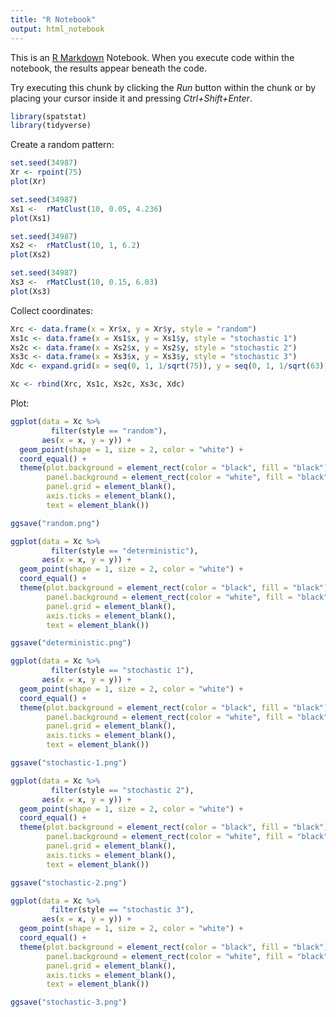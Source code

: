 ```yaml
---
title: "R Notebook"
output: html_notebook
---
```


This is an [R Markdown](http://rmarkdown.rstudio.com) Notebook. When you execute code within the notebook, the results appear beneath the code. 

Try executing this chunk by clicking the *Run* button within the chunk or by placing your cursor inside it and pressing *Ctrl+Shift+Enter*. 

```r
library(spatstat)
library(tidyverse)
```

Create a random pattern:
```r
set.seed(34987)
Xr <- rpoint(75)
plot(Xr)
```

```r
set.seed(34987)
Xs1 <-  rMatClust(10, 0.05, 4.236)
plot(Xs1)
```

```r
set.seed(34987)
Xs2 <-  rMatClust(10, 1, 6.2)
plot(Xs2)
```



```r
set.seed(34987)
Xs3 <-  rMatClust(10, 0.15, 6.03)
plot(Xs3)
```

Collect coordinates:
```r
Xrc <- data.frame(x = Xr$x, y = Xr$y, style = "random")
Xs1c <- data.frame(x = Xs1$x, y = Xs1$y, style = "stochastic 1")
Xs2c <- data.frame(x = Xs2$x, y = Xs2$y, style = "stochastic 2")
Xs3c <- data.frame(x = Xs3$x, y = Xs3$y, style = "stochastic 3")
Xdc <- expand.grid(x = seq(0, 1, 1/sqrt(75)), y = seq(0, 1, 1/sqrt(63)), style = "deterministic")
```

```r
Xc <- rbind(Xrc, Xs1c, Xs2c, Xs3c, Xdc)
```

Plot:
```r
ggplot(data = Xc %>% 
         filter(style == "random"),
       aes(x = x, y = y)) +
  geom_point(shape = 1, size = 2, color = "white") +
  coord_equal() + 
  theme(plot.background = element_rect(color = "black", fill = "black"),
        panel.background = element_rect(color = "white", fill = "black"),
        panel.grid = element_blank(),
        axis.ticks = element_blank(),
        text = element_blank())

ggsave("random.png")
```

```r
ggplot(data = Xc %>% 
         filter(style == "deterministic"),
       aes(x = x, y = y)) +
  geom_point(shape = 1, size = 2, color = "white") +
  coord_equal() + 
  theme(plot.background = element_rect(color = "black", fill = "black"),
        panel.background = element_rect(color = "white", fill = "black"),
        panel.grid = element_blank(),
        axis.ticks = element_blank(),
        text = element_blank())

ggsave("deterministic.png")
```

```r
ggplot(data = Xc %>% 
         filter(style == "stochastic 1"),
       aes(x = x, y = y)) +
  geom_point(shape = 1, size = 2, color = "white") +
  coord_equal() + 
  theme(plot.background = element_rect(color = "black", fill = "black"),
        panel.background = element_rect(color = "white", fill = "black"),
        panel.grid = element_blank(),
        axis.ticks = element_blank(),
        text = element_blank())

ggsave("stochastic-1.png")
```

```r
ggplot(data = Xc %>% 
         filter(style == "stochastic 2"),
       aes(x = x, y = y)) +
  geom_point(shape = 1, size = 2, color = "white") +
  coord_equal() + 
  theme(plot.background = element_rect(color = "black", fill = "black"),
        panel.background = element_rect(color = "white", fill = "black"),
        panel.grid = element_blank(),
        axis.ticks = element_blank(),
        text = element_blank())

ggsave("stochastic-2.png")
```

```r
ggplot(data = Xc %>% 
         filter(style == "stochastic 3"),
       aes(x = x, y = y)) +
  geom_point(shape = 1, size = 2, color = "white") +
  coord_equal() + 
  theme(plot.background = element_rect(color = "black", fill = "black"),
        panel.background = element_rect(color = "white", fill = "black"),
        panel.grid = element_blank(),
        axis.ticks = element_blank(),
        text = element_blank())

ggsave("stochastic-3.png")
```
